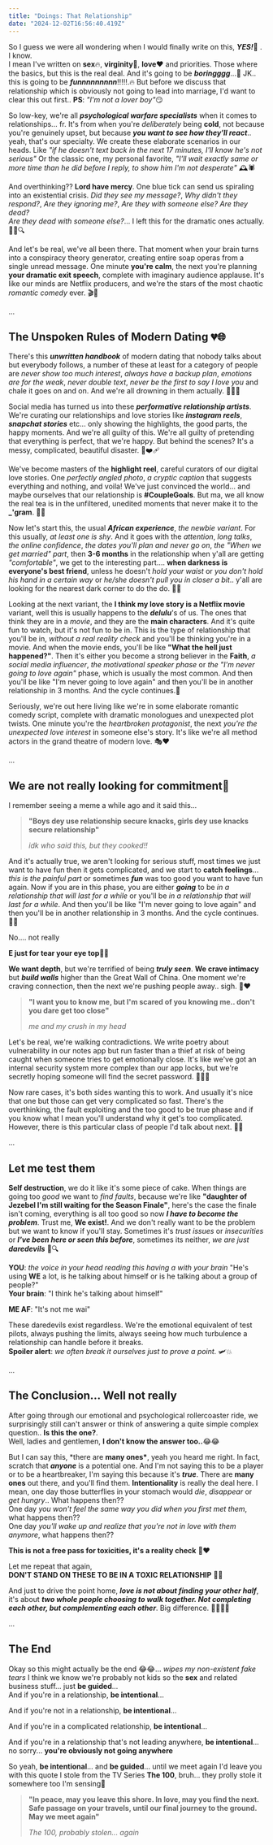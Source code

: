 ```yaml
---
title: "Doings: That Relationship"
date: "2024-12-02T16:56:40.419Z"
---
```


So I guess we were all wondering when I would finally write on this, **_YES!_**🎉 . I know. <br /> I mean I've written on **sex**🔥, **virginity**👀, **love**❤️ and priorities. Those where the basics, but this is the real deal. And it's going to be **_boringggg_**...🥱
JK.. this is going to be **_funnnnnnnnn_**!!!!!.🔥
But before we discuss that relationship which is obviously not going to lead into marriage, I'd want to clear this out first..
**PS**: *"I'm not a lover boy"*😏

So low-key, we're all **_psychological warfare specialists_** when it comes to relationships... fr. It's from when you're _deliberately_ being **cold**, not because you're genuinely upset, but because _**you want to see how they'll react**_.. yeah, that's our specialty. We create these elaborate scenarios in our heads. Like _"if he doesn't text back in the next 17 minutes, I'll know he's not serious"_ Or the classic one, my personal favorite, _"I'll wait exactly same or more time than he did before I reply, to show him I'm not desperate"_ 🕰️🕷️

And overthinking?? **Lord have mercy**. One blue tick can send us spiraling into an existential crisis. _Did they see my message?_, _Why didn't they respond?_, _Are they ignoring me?_, _Are they with someone else? Are they dead?_<br />_Are they dead with someone else?_... I left this for the dramatic ones actually. 🕵️‍♀️🔍

And let's be real, we've all been there. That moment when your brain turns into a conspiracy theory generator, creating entire soap operas from a single unread message. One minute **you're calm**, the next you're planning **your dramatic exit speech**, complete with imaginary audience applause. It's like our minds are Netflix producers, and we're the stars of the most chaotic _romantic comedy_ ever. 🎬🤯

...

## The Unspoken Rules of Modern Dating 💔🌐

There's this _**unwritten handbook**_ of modern dating that nobody talks about but everybody follows, a number of these at least for a category of people are _never show too much interest_, _always have a backup plan_, _emotions are for the weak_, _never double text_, _never be the first to say I love you_ and chale it goes on and on. And we're all drowning in them actually. 🏊‍♀️💦

Social media has turned us into these **_performative relationship artists_**. We're curating our relationships and love stories like _**instagram reels**_, _**snapchat stories**_ etc... only showing the highlights, the good parts, the happy moments. And we're all guilty of this. We're all guilty of pretending that everything is perfect, that we're happy. But behind the scenes? It's a messy, complicated, beautiful disaster. 📸❤️‍🩹

We've become masters of the **highlight reel**, careful curators of our digital love stories. One _perfectly angled photo_, _a cryptic caption_ that suggests everything and nothing, and voila! We've just convinced the world... and maybe ourselves that our relationship is **#CoupleGoals**. But ma, we all know the real tea is in the unfiltered, unedited moments that never make it to the **\_'gram**. 🤳🍵

Now let's start this, the usual _**African experience**_, _the newbie variant_. For this usually, _at least one is shy_. And it goes with the _attention_, _long talks_, _the online confidence_, _the dates you'll plan and never go on_, _the "When we get married" part_, then **3-6 months** in the relationship when y'all are getting _"comfortable"_, we get to the interesting part.... **when darkness is everyone's best friend**, unless he doesn't _hold your waist_ or _you don't hold his hand in a certain way_ or _he/she doesn't pull you in closer a bit_.. y'all are looking for the nearest dark corner to do the do. 🌙🔥

Looking at the next variant, the **I think my love story is a Netflix movie** variant, well this is usually happens to the _**delulu**_'s of us. The ones that think they are in a _movie_, and they are the **main characters**. And it's quite fun to watch, but it's not fun to be in. This is the type of relationship that you'll be in, _without a real reality check_ and you'll be thinking you're in a movie. And when the movie ends, you'll be like **"What the hell just happened?"**. Then it's either you become a strong believer in the **Faith**, _a social media influencer_, _the motivational speaker phase_ or _the "I'm never going to love again"_ phase, which is usually the most common. And then you'll be like "I'm never going to love again" and then you'll be in another relationship in 3 months. And the cycle continues.🔄

Seriously, we're out here living like we're in some elaborate romantic comedy script, complete with dramatic monologues and unexpected plot twists. One minute you're the _heartbroken protagonist_, the next _you're the unexpected love interest_ in someone else's story. It's like we're all method actors in the grand theatre of modern love. 🎭❤️

...

## We are not really looking for commitment🚫

I remember seeing a meme a while ago and it said this...

> **"Boys dey use relationship secure knacks, girls dey use knacks secure relationship"**
>
> _idk who said this, but they cooked!!_

And it's actually true, we aren't looking for serious stuff, most times we just want to have fun then it gets complicated, and we start to **catch feelings**... _this is the painful part_ or sometimes **_fun_** was too good you want to have fun again. Now if you are in this phase, you are either _**going**_ to be _in a relationship that will last for a while_ or you'll be _in a relationship that will last for a while_. And then you'll be like "I'm never going to love again" and then you'll be in another relationship in 3 months. And the cycle continues. 🔄💘

No.... not really

**E just for tear your eye top**🥱👀

**We want depth**, but we're terrified of being _**truly seen**_. **We crave intimacy** but _**build walls**_ higher than the Great Wall of China. One moment we're craving connection, then the next we're pushing people away.. sigh. 🧱❤️

> **"I want you to know me, but I'm scared of you knowing me.. don't you dare get too close"**
>
> _me and my crush in my head_

Let's be real, we're walking contradictions. We write poetry about vulnerability in our notes app but run faster than a thief at risk of being caught when someone tries to get emotionally close. It's like we've got an internal security system more complex than our app locks, but we're secretly hoping someone will find the secret password. 🏃‍♀️🔐

Now rare cases, it's both sides wanting this to work. And usually it's nice that one but those can get very complicated so fast. There's the overthinking, the fault exploiting and the too good to be true phase and if you know what I mean you'll understand why it get's too complicated.
However, there is this particular class of people I'd talk about next. 🎢💑

...

## Let me test them

**Self destruction**, we do it like it's some piece of cake. When things are going too _good_ we want to _find faults_, because we're like **"daughter of Jezebel I'm still waiting for the Season Finale"**, here's the case the finale isn't coming, everything is all too good so now _**I have to become the problem**_. Trust me, **We exist!**. And we don't really want to be the problem but we want to know if you'll stay. Sometimes it's _trust issues_ or _insecurities_ or **_I've been here or seen this before_**, sometimes its neither, _we are just **daredevils**_ 🎢🔍

**YOU**: _the voice in your head reading this having a with your brain_ "He's using **WE** a lot, is he talking about himself or is he talking about a group of people?"<br/>
**Your brain**: "I think he's talking about himself"

**ME AF**: "It's not me wai"<br/>

These daredevils exist regardless. We're the emotional equivalent of test pilots, always pushing the limits, always seeing how much turbulence a relationship can handle before it breaks.<br />**Spoiler alert**: _we often break it ourselves just to prove a point._ 🛩️💥

...

## The Conclusion... Well not really

After going through our emotional and psychological rollercoaster ride, we surprisingly still can't answer or think of answering a quite simple complex question.. **Is this the one?**. <br />
Well, ladies and gentlemen, **I don't know the answer too..**😂😂

But I can say this, \*there are **many ones\***, yeah you heard me right. In fact, scratch that **_anyone_** is a potential one. And I'm not saying this to be a player or to be a heartbreaker, I'm saying this because it's _**true**_. There are **many ones** out there, and you'll find them. **Intentionality** is really the deal here. I mean, one day those butterflies in your stomach would _die_, _disappear_ or _get hungry_.. What happens then??<br />
One day _you won't feel the same way you did when you first met them_, what happens then??<br />
One day _you'll wake up and realize that you're not in love with them anymore_, what happens then??<br />

**This is not a free pass for toxicities, it's a reality check** 🚦❤️

Let me repeat that again, <br />
**DON'T STAND ON THESE TO BE IN A TOXIC RELATIONSHIP** 🛑🚫

And just to drive the point home, _**love is not about finding your other half**_, it's about _**two whole people choosing to walk together. Not completing each other, but complementing each other**_. Big difference. 🚶‍♀️🚶‍♂️

...

## The End

Okay so this might actually be the end 😂😂... _wipes my non-existent fake tears_
I think we know we're probably not kids so the **sex** and related business stuff... just **be guided**...<br />
And if you're in a relationship, **be intentional**...<br />

And if you're not in a relationship, **be intentional**...<br />

And if you're in a complicated relationship, **be intentional**...<br />

And if you're in a relationship that's not leading anywhere, **be intentional**... no sorry... **you're obviously not going anywhere**<br />

So yeah, **be intentional**... and **be guided**... until we meet again I'd leave you with this quote I stole from the TV Series **The 100**, bruh... they prolly stole it somewhere too I'm sensing🥱

> **"In peace, may you leave this shore. In love, may you find the next. Safe passage on your travels, until our final journey to the ground. May we meet again"**
>
> _The 100, probably stolen... again_
